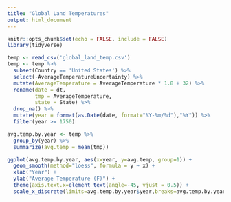 ---
title: "Global Land Temperatures"
output: html_document
---

```{r setup, include=FALSE}
knitr::opts_chunk$set(echo = FALSE, include = FALSE)
library(tidyverse)
```

```{r}
temp <- read_csv('global_land_temp.csv')
temp <- temp %>%
  subset(Country == 'United States') %>%
  select(-AverageTemperatureUncertainty) %>%
  mutate(AverageTemperature = AverageTemperature * 1.8 + 32) %>%
  rename(date = dt,
         tmp = AverageTemperature,
         state = State) %>%
  drop_na() %>%
  mutate(year = format(as.Date(date, format="%Y-%m/%d"),"%Y")) %>%
  filter(year >= 1750)
```
```{r}
avg.temp.by.year <- temp %>%
  group_by(year) %>%
  summarize(avg.temp = mean(tmp))
```

```{r include=TRUE}
ggplot(avg.temp.by.year, aes(x=year, y=avg.temp, group=1)) +
  geom_smooth(method="loess", formula = y ~ x) +
  xlab("Year") +
  ylab("Average Temperature (F)") +
  theme(axis.text.x=element_text(angle=-45, vjust = 0.5)) +
  scale_x_discrete(limits=avg.temp.by.year$year,breaks=avg.temp.by.year$year[seq(1,length(avg.temp.by.year$year),by=10)])
```
